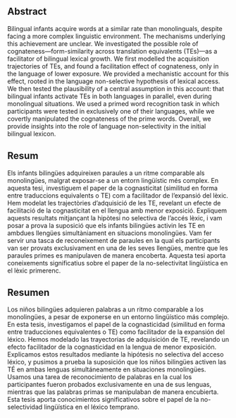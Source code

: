 ## Abstract

Bilingual infants acquire words at a similar rate than monolinguals, despite facing a more complex linguistic environment. The mechanisms underlying this achievement are unclear. We investigated the possible role of cognateness---form-similarity across translation equivalents (TEs)---as a facilitator of bilingual lexical growth. We first modelled the acquisition trajectories of TEs, and found a facilitation effect of cognateness, only in the language of lower exposure. We provided a mechanistic account for this effect, rooted in the language non-selective hypothesis of lexical access. We then tested the plausibility of a central assumption in this account: that bilingual infants activate TEs in both languages in parallel, even during monolingual situations. We used a primed word recognition task in which participants were tested in exclusively one of their languages, while we covertly manipulated the cognateness of the prime words. Overall, we provide insights into the role of language non-selectivity in the initial bilingual lexicon.

## Resum

Els infants bilingües adquireixen paraules a un ritme comparable als monolingües, malgrat exposar-se a un entorn lingüístic més complex. En aquesta tesi, investiguem el paper de la cognasticitat (similitud en forma entre traduccions equivalents o TE) com a facilitador de l'expansió del lèxic. Hem modelat les trajectòries d'adquisició de les TE, revelant un efecte de facilitació de la cognasticitat en el llengua amb menor exposició. Expliquem aquests resultats mitjançant la hipòtesi no selectiva de l'accés lèxic, i vam posar a prova la suposició que els infants bilingües activin les TE en ambdues llengües simultàniament en situacions monolingües. Vam fer servir una tasca de reconeixement de paraules en la qual els participants van ser provats exclusivament en una de les seves llengües, mentre que les paraules primes es manipulaven de manera encoberta. Aquesta tesi aporta coneixements significatius sobre el paper de la no-selectivitat lingüística en el lèxic primerenc.

## Resumen

Los niños bilingües adquieren palabras a un ritmo comparable a los monolingües, a pesar de exponerse en un entorno lingüístico más complejo. En esta tesis, investigamos el papel de la cognasticidad (similitud en forma entre traducciones equivalentes o TE) como facilitador de la expansión del léxico. Hemos modelado las trayectorias de adquisición de TE, revelando un efecto facilitador de la cognasticidad en la lengua de menor exposición. Explicamos estos resultados mediante la hipótesis no selectiva del acceso léxico, y pusimos a prueba la suposición que los niños bilingües activen las TÉ en ambas lenguas simultáneamente en situaciones monolingües. Usamos una tarea de reconocimiento de palabras en la cual los participantes fueron probados exclusivamente en una de sus lenguas, mientras que las palabras primas se manipulaban de manera encubierta. Esta tesis aporta conocimientos significativos sobre el papel de la no-selectividad lingüística en el léxico temprano.